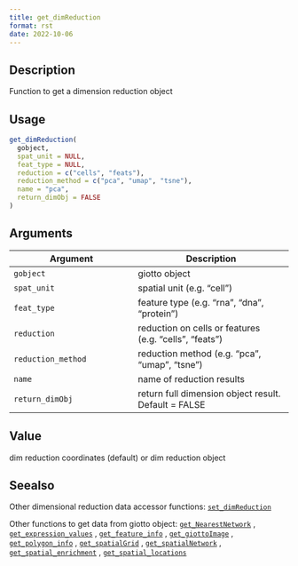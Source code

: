 ```yaml
--- 
title: get_dimReduction 
format: rst 
date: 2022-10-06 
--- 
```


## Description

Function to get a dimension reduction object


## Usage

```r
get_dimReduction(
  gobject,
  spat_unit = NULL,
  feat_type = NULL,
  reduction = c("cells", "feats"),
  reduction_method = c("pca", "umap", "tsne"),
  name = "pca",
  return_dimObj = FALSE
)
```


## Arguments

Argument      |Description
------------- |----------------
`gobject`     |     giotto object
`spat_unit`     |     spatial unit (e.g. "cell")
`feat_type`     |     feature type (e.g. "rna", "dna", "protein")
`reduction`     |     reduction on cells or features (e.g. "cells", "feats")
`reduction_method`     |     reduction method (e.g. "pca", "umap", "tsne")
`name`     |     name of reduction results
`return_dimObj`     |     return full dimension object result. Default = FALSE


## Value

dim reduction coordinates (default) or dim reduction object


## Seealso

Other dimensional reduction data accessor functions:
 [`set_dimReduction`](#setdimreduction) 
 
 Other functions to get data from giotto object:
 [`get_NearestNetwork`](#getnearestnetwork) ,
 [`get_expression_values`](#getexpressionvalues) ,
 [`get_feature_info`](#getfeatureinfo) ,
 [`get_giottoImage`](#getgiottoimage) ,
 [`get_polygon_info`](#getpolygoninfo) ,
 [`get_spatialGrid`](#getspatialgrid) ,
 [`get_spatialNetwork`](#getspatialnetwork) ,
 [`get_spatial_enrichment`](#getspatialenrichment) ,
 [`get_spatial_locations`](#getspatiallocations)



